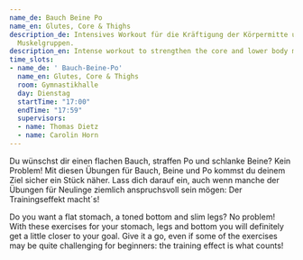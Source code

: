```yaml
---
name_de: Bauch Beine Po
name_en: Glutes, Core & Thighs
description_de: Intensives Workout für die Kräftigung der Körpermitte und unteren
  Muskelgruppen.
description_en: Intense workout to strengthen the core and lower body muscles.
time_slots:
- name_de: ' Bauch-Beine-Po'
  name_en: Glutes, Core & Thighs
  room: Gymnastikhalle
  day: Dienstag
  startTime: "17:00"
  endTime: "17:59"
  supervisors:
  - name: Thomas Dietz
  - name: Carolin Horn
---
```


<Locale value="de">
 

 Du wünschst dir einen flachen Bauch, straffen Po und schlanke Beine? Kein
Problem! Mit diesen Übungen für Bauch, Beine und Po kommst du deinem Ziel sicher
ein Stück näher. Lass dich darauf ein, auch wenn manche der Übungen für Neulinge
ziemlich anspruchsvoll sein mögen: Der Trainingseffekt macht´s!

</Locale>
<Locale value="en">
 

 Do you want a flat stomach, a toned bottom and slim legs? No problem! With these
exercises for your stomach, legs and bottom you will definitely get a little
closer to your goal. Give it a go, even if some of the exercises may be quite
challenging for beginners: the training effect is what counts!

</Locale>
